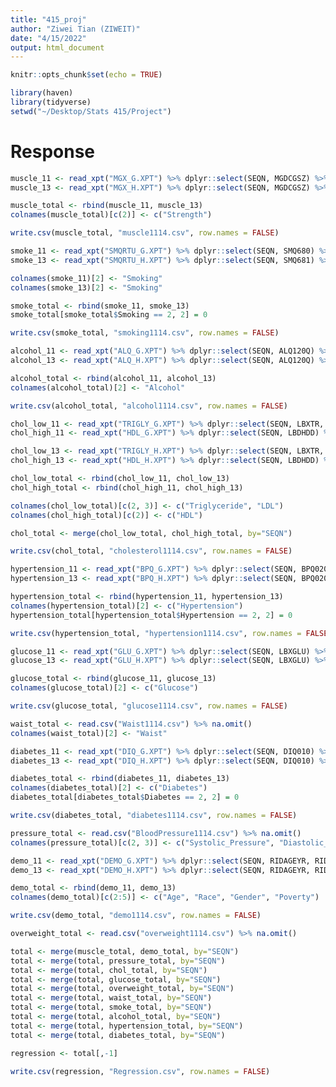```yaml
---
title: "415_proj"
author: "Ziwei Tian (ZIWEIT)"
date: "4/15/2022"
output: html_document
---
```


```r
knitr::opts_chunk$set(echo = TRUE)
```

```r
library(haven)
library(tidyverse)
setwd("~/Desktop/Stats 415/Project")
```

# Response
```r
muscle_11 <- read_xpt("MGX_G.XPT") %>% dplyr::select(SEQN, MGDCGSZ) %>% na.omit()
muscle_13 <- read_xpt("MGX_H.XPT") %>% dplyr::select(SEQN, MGDCGSZ) %>% na.omit()

muscle_total <- rbind(muscle_11, muscle_13)
colnames(muscle_total)[c(2)] <- c("Strength")

write.csv(muscle_total, "muscle1114.csv", row.names = FALSE)
```

```r
smoke_11 <- read_xpt("SMQRTU_G.XPT") %>% dplyr::select(SEQN, SMQ680) %>% na.omit() %>% filter(SMQ680 <= 2)
smoke_13 <- read_xpt("SMQRTU_H.XPT") %>% dplyr::select(SEQN, SMQ681) %>% na.omit() %>% filter(SMQ681 <= 2)

colnames(smoke_11)[2] <- "Smoking"
colnames(smoke_13)[2] <- "Smoking"

smoke_total <- rbind(smoke_11, smoke_13)
smoke_total[smoke_total$Smoking == 2, 2] = 0

write.csv(smoke_total, "smoking1114.csv", row.names = FALSE)
```

```r
alcohol_11 <- read_xpt("ALQ_G.XPT") %>% dplyr::select(SEQN, ALQ120Q) %>% na.omit() %>% filter(ALQ120Q <=365)
alcohol_13 <- read_xpt("ALQ_H.XPT") %>% dplyr::select(SEQN, ALQ120Q) %>% na.omit() %>% filter(ALQ120Q <=365)

alcohol_total <- rbind(alcohol_11, alcohol_13)
colnames(alcohol_total)[2] <- "Alcohol"

write.csv(alcohol_total, "alcohol1114.csv", row.names = FALSE)
```


```r
chol_low_11 <- read_xpt("TRIGLY_G.XPT") %>% dplyr::select(SEQN, LBXTR, LBDLDL) %>% na.omit()
chol_high_11 <- read_xpt("HDL_G.XPT") %>% dplyr::select(SEQN, LBDHDD) %>% na.omit()

chol_low_13 <- read_xpt("TRIGLY_H.XPT") %>% dplyr::select(SEQN, LBXTR, LBDLDL) %>% na.omit()
chol_high_13 <- read_xpt("HDL_H.XPT") %>% dplyr::select(SEQN, LBDHDD) %>% na.omit()

chol_low_total <- rbind(chol_low_11, chol_low_13)
chol_high_total <- rbind(chol_high_11, chol_high_13)

colnames(chol_low_total)[c(2, 3)] <- c("Triglyceride", "LDL")
colnames(chol_high_total)[c(2)] <- c("HDL")

chol_total <- merge(chol_low_total, chol_high_total, by="SEQN")

write.csv(chol_total, "cholesterol1114.csv", row.names = FALSE)
```


```r
hypertension_11 <- read_xpt("BPQ_G.XPT") %>% dplyr::select(SEQN, BPQ020) %>% na.omit() %>% filter(BPQ020 <= 2)
hypertension_13 <- read_xpt("BPQ_H.XPT") %>% dplyr::select(SEQN, BPQ020) %>% na.omit() %>% filter(BPQ020 <= 2)

hypertension_total <- rbind(hypertension_11, hypertension_13)
colnames(hypertension_total)[2] <- c("Hypertension")
hypertension_total[hypertension_total$Hypertension == 2, 2] = 0

write.csv(hypertension_total, "hypertension1114.csv", row.names = FALSE)
```

```r
glucose_11 <- read_xpt("GLU_G.XPT") %>% dplyr::select(SEQN, LBXGLU) %>% na.omit()
glucose_13 <- read_xpt("GLU_H.XPT") %>% dplyr::select(SEQN, LBXGLU) %>% na.omit()

glucose_total <- rbind(glucose_11, glucose_13)
colnames(glucose_total)[2] <- c("Glucose")

write.csv(glucose_total, "glucose1114.csv", row.names = FALSE)
```

```r
waist_total <- read.csv("Waist1114.csv") %>% na.omit()
colnames(waist_total)[2] <- "Waist"
```

```r
diabetes_11 <- read_xpt("DIQ_G.XPT") %>% dplyr::select(SEQN, DIQ010) %>% na.omit() %>% filter(DIQ010 <= 2)
diabetes_13 <- read_xpt("DIQ_H.XPT") %>% dplyr::select(SEQN, DIQ010) %>% na.omit() %>% filter(DIQ010 <= 2)

diabetes_total <- rbind(diabetes_11, diabetes_13)
colnames(diabetes_total)[2] <- c("Diabetes")
diabetes_total[diabetes_total$Diabetes == 2, 2] = 0

write.csv(diabetes_total, "diabetes1114.csv", row.names = FALSE)
```

```r
pressure_total <- read.csv("BloodPressure1114.csv") %>% na.omit()
colnames(pressure_total)[c(2, 3)] <- c("Systolic_Pressure", "Diastolic_Pressure")
```

```r
demo_11 <- read_xpt("DEMO_G.XPT") %>% dplyr::select(SEQN, RIDAGEYR, RIDRETH3, RIAGENDR, INDFMPIR) %>% na.omit()
demo_13 <- read_xpt("DEMO_H.XPT") %>% dplyr::select(SEQN, RIDAGEYR, RIDRETH3, RIAGENDR, INDFMPIR) %>% na.omit()

demo_total <- rbind(demo_11, demo_13)
colnames(demo_total)[c(2:5)] <- c("Age", "Race", "Gender", "Poverty")

write.csv(demo_total, "demo1114.csv", row.names = FALSE)
```

```r
overweight_total <- read.csv("overweight1114.csv") %>% na.omit()
```

```r
total <- merge(muscle_total, demo_total, by="SEQN")
total <- merge(total, pressure_total, by="SEQN")
total <- merge(total, chol_total, by="SEQN")
total <- merge(total, glucose_total, by="SEQN")
total <- merge(total, overweight_total, by="SEQN")
total <- merge(total, waist_total, by="SEQN")
total <- merge(total, smoke_total, by="SEQN")
total <- merge(total, alcohol_total, by="SEQN")
total <- merge(total, hypertension_total, by="SEQN")
total <- merge(total, diabetes_total, by="SEQN")

regression <- total[,-1]
```

```r
write.csv(regression, "Regression.csv", row.names = FALSE)
```

